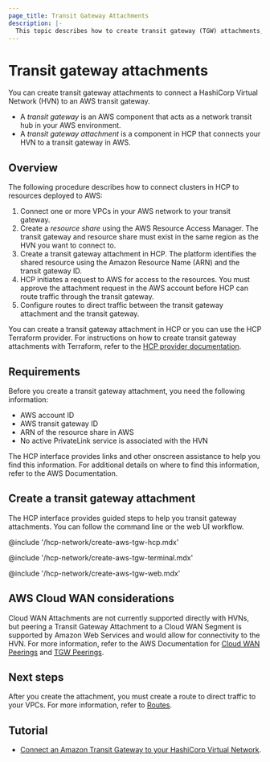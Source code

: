 ```yaml
---
page_title: Transit Gateway Attachments
description: |-
  This topic describes how to create transit gateway (TGW) attachments, which connect an HVN to an AWS transit gateway.
---
```


# Transit gateway attachments

You can create transit gateway attachments to connect a HashiCorp Virtual Network (HVN) to an AWS transit gateway.
* A _transit gateway_ is an AWS component that acts as a network transit hub in your AWS environment.
* A _transit gateway attachment_ is a component in HCP that connects your HVN to a transit gateway in AWS.

## Overview

The following procedure describes how to connect clusters in HCP to resources deployed to AWS:
1. Connect one or more VPCs in your AWS network to your transit gateway.
1. Create a _resource share_ using the AWS Resource Access Manager. The transit gateway and resource share must exist in the same region as the HVN you want to connect to.
1. Create a transit gateway attachment in HCP. The platform identifies the shared resource using the Amazon Resource Name (ARN) and the transit gateway ID.
1. HCP initiates a request to AWS for access to the resources. You must approve the attachment request in the AWS account before HCP can route traffic through the transit gateway.
1. Configure routes to direct traffic between the transit gateway attachment and the transit gateway.

You can create a transit gateway attachment in HCP or you can use the HCP Terraform provider. For instructions on how to create transit gateway attachments with Terraform, refer to the [HCP provider documentation](https://registry.terraform.io/providers/hashicorp/hcp/latest/docs/resources/aws_transit_gateway_attachment).

## Requirements

Before you create a transit gateway attachment, you need the following information:

* AWS account ID
* AWS transit gateway ID
* ARN of the resource share in AWS
* No active PrivateLink service is associated with the HVN

The HCP interface provides links and other onscreen assistance to help you find this information. For additional details on where to find this information, refer to the AWS Documentation.

## Create a transit gateway attachment

The HCP interface provides guided steps to help you transit gateway attachments. You can follow the command line or the web UI workflow.

@include '/hcp-network/create-aws-tgw-hcp.mdx'

<Tabs>
<Tab heading="Terminal">

@include '/hcp-network/create-aws-tgw-terminal.mdx'

</Tab>
<Tab heading="Web console">

@include '/hcp-network/create-aws-tgw-web.mdx'

</Tab>
</Tabs>

## AWS Cloud WAN considerations

Cloud WAN Attachments are not currently supported directly with HVNs, but peering a Transit Gateway Attachment to a Cloud WAN Segment 
is supported by Amazon Web Services and would allow for connectivity to the HVN. For more information, refer to the AWS Documentation for 
[Cloud WAN Peerings](https://docs.aws.amazon.com/network-manager/latest/cloudwan/cloudwan-peerings.html) and 
[TGW Peerings](https://docs.aws.amazon.com/vpc/latest/tgw/tgw-peering.html).

## Next steps

After you create the attachment, you must create a route to direct traffic to
your VPCs. For more information, refer to [Routes](/hcp/docs/hcp/network/hvn-aws/routes).

## Tutorial

- [Connect an Amazon Transit Gateway to your HashiCorp Virtual Network](/hcp/tutorials/networking/amazon-transit-gateway).

